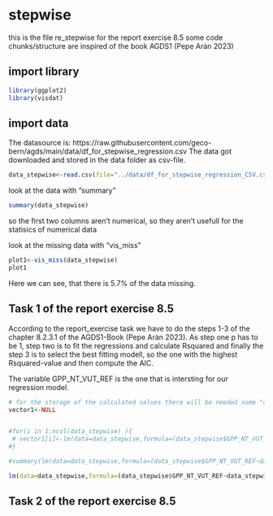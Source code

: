 # stepwise
this is the file re_stepwise for the report exercise 8.5
some code chunks/structure are inspired of the book AGDS1 (Pepe Aràn 2023)

## import library
```r
library(ggplot2)
library(visdat)
```
## import data
The datasource is: https://raw.githubusercontent.com/geco-bern/agds/main/data/df_for_stepwise_regression.csv
The data got downloaded and stored in the data folder as csv-file.

```r
data_stepwise<-read.csv(file="../data/df_for_stepwise_regression_CSV.csv")
```

look at the data with "summary"
```r
summary(data_stepwise)
```
so the first two columns aren't numerical, so they aren't usefull for the statisics of numerical data

look at the missing data with "vis_miss"
```r
plot1<-vis_miss(data_stepwise)
plot1
```

Here we can see, that there is 5.7% of the data missing.

## Task 1 of the report exercise 8.5

According to the report_exercise task we have to do the steps 1-3 of the chapter 8.2.3.1 of the AGDS1-Book (Pepe Aràn 2023). As step one p has to be 1, step two is to fit the regressions and calculate Rsquared and finally the step 3 is to select the best fitting modell, so the one with the highest Rsquared-value and then compute the AIC.

The variable GPP_NT_VUT_REF is the one that is intersting for our regression model.
```r
# for the storage of the calculated values there will be needed some "container" such as for example a vector or a matrix
vector1<-NULL


#for(i in 1:ncol(data_stepwise) ){
 # vector1[i]<-lm(data=data_stepwise,formula=(data_stepwise$GPP_NT_VUT_REF~data_stepwise$TA_F))
#}

#summary(lm(data=data_stepwise,formula=(data_stepwise$GPP_NT_VUT_REF~data_stepwise$TA_F)))

lm(data=data_stepwise,formula=(data_stepwise$GPP_NT_VUT_REF~data_stepwise$TA_F))

```

## Task 2 of the report exercise 8.5

